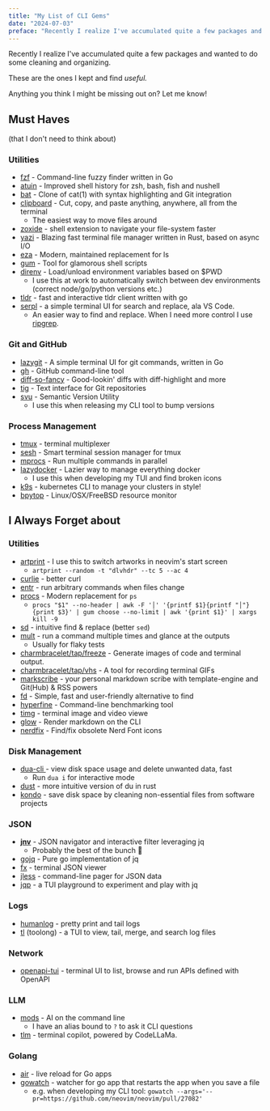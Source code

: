 ```yaml
---
title: "My List of CLI Gems"
date: "2024-07-03"
preface: "Recently I realize I've accumulated quite a few packages and wanted to do some cleaning and organizing. These are the ones I kept and find useful."
---
```


Recently I realize I've accumulated quite a few packages and wanted to do some cleaning and organizing.

These are the ones I kept and find _useful._

<Note>Anything you think I might be missing out on? Let me know!</Note>

## Must Haves

(that I don't need to think about)

### Utilities

- [fzf](https://github.com/junegunn/fzf) - Command-line fuzzy finder written in Go
- [atuin](https://github.com/atuinsh/atuin) - Improved shell history for zsh, bash, fish and nushell
- [bat](https://github.com/sharkdp/bat) - Clone of cat(1) with syntax highlighting and Git integration
- [clipboard](https://getclipboard.app/) - Cut, copy, and paste anything, anywhere, all from the terminal
  - The easiest way to move files around
- [zoxide](https://github.com/ajeetdsouza/zoxide) - shell extension to navigate your file-system faster
- [yazi](https://yazi-rs.github.io/) - Blazing fast terminal file manager written in Rust, based on async I/O
- [eza](https://github.com/eza-community/eza) - Modern, maintained replacement for ls
- [gum](https://github.com/charmbracelet/gum) - Tool for glamorous shell scripts
- [direnv](https://direnv.net/) - Load/unload environment variables based on $PWD
  - I use this at work to automatically switch between dev environments (correct node/go/python versions etc.)
- [tldr](https://github.com/isacikgoz/tldr) - fast and interactive tldr client written with go
- [serpl](https://github.com/yassinebridi/serpl) - a simple terminal UI for search and replace, ala VS Code.
  - An easier way to find and replace. When I need more control I use [ripgrep](https://github.com/BurntSushi/ripgrep).

### Git and GitHub

- [lazygit](https://github.com/jesseduffield/lazygit?tab=readme-ov-file#configuration) - A simple terminal UI for git commands, written in Go
- [gh](https://github.com/cli/cli) - GitHub command-line tool
- [diff-so-fancy](https://github.com/so-fancy/diff-so-fancy) - Good-lookin' diffs with diff-highlight and more
- [tig](https://jonas.github.io/tig/) - Text interface for Git repositories
- [svu](https://github.com/caarlos0/svu) - Semantic Version Utility
  - I use this when releasing my CLI tool to bump versions

### Process Management

- [tmux](https://github.com/tmux/tmux) - terminal multiplexer
- [sesh](https://github.com/joshmedeski/sesh) - Smart terminal session manager for tmux
- [mprocs](https://github.com/pvolok/mprocs) - Run multiple commands in parallel
- [lazydocker](https://github.com/jesseduffield/lazydocker) - Lazier way to manage everything docker
  - I use this when developing my TUI and find broken icons
- [k9s](https://k9scli.io/) - kubernetes CLI to manage your clusters in style!
- [bpytop](https://github.com/aristocratos/bpytop) - Linux/OSX/FreeBSD resource monitor

## I Always Forget about

### Utilities

- [artprint](https://github.com/poetaman/arttime) - I use this to switch artworks in neovim's start screen
  - `artprint --random -t "dlvhdr" --tc 5 --ac 4`
- [curlie](https://github.com/rs/curlie) - better curl
- [entr](https://github.com/eradman/entr) - run arbitrary commands when files change
- [procs](https://github.com/dalance/procs) - Modern replacement for `ps`
  - `procs "$1" --no-header | awk -F '│' '{printf $1}{printf "│"}{print $3}' | gum choose --no-limit | awk '{print $1}' | xargs kill -9`
- [sd](https://github.com/chmln/sd) - intuitive find & replace (better `sed`)
- [mult](https://github.com/dhth/mult) - run a command multiple times and glance at the outputs
  - Usually for flaky tests
- [charmbracelet/tap/freeze](https://github.com/charmbracelet/freeze) - Generate images of code and terminal output.
- [charmbracelet/tap/vhs](https://github.com/charmbracelet/vhs) - A tool for recording terminal GIFs
- [markscribe]() - your personal markdown scribe with template-engine and Git(Hub) & RSS powers
- [fd](https://github.com/sharkdp/fd) - Simple, fast and user-friendly alternative to find
- [hyperfine](https://github.com/sharkdp/hyperfine) - Command-line benchmarking tool
- [timg](https://github.com/hzeller/timg) - terminal image and video viewe
- [glow](https://github.com/charmbracelet/glow) - Render markdown on the CLI
- [nerdfix](https://github.com/loichyan/nerdfix) - Find/fix obsolete Nerd Font icons

### Disk Management

- [dua-cli ](https://github.com/Byron/dua-cli)- view disk space usage and delete unwanted data, fast
  - Run `dua i` for interactive mode
- [dust](https://github.com/bootandy/dust) - more intuitive version of du in rust
- [kondo](https://github.com/tbillington/kondo) - save disk space by cleaning non-essential files from software projects

### JSON

- **[jnv](https://github.com/ynqa/jnv)** - JSON navigator and interactive filter leveraging jq
  - Probably the best of the bunch 👑
- [gojq](https://github.com/itchyny/gojq) - Pure go implementation of jq
- [fx](https://fx.wtf/) - terminal JSON viewer
- [jless](https://jless.io/) - command-line pager for JSON data
- [jqp](https://github.com/noahgorstein/jqp) - a TUI playground to experiment and play with jq

### Logs

- [humanlog](https://github.com/humanlogio/humanlog) - pretty print and tail logs
- [tl](https://github.com/Textualize/toolong) (toolong) - a TUI to view, tail, merge, and search log files

### Network

- [openapi-tui](https://github.com/zaghaghi/openapi-tui) - terminal UI to list, browse and run APIs defined with OpenAPI

### LLM

- [mods](https://github.com/charmbracelet/mods) - AI on the command line
  - I have an alias bound to `?` to ask it CLI questions
- [tlm](https://github.com/yusufcanb/tlm) - terminal copilot, powered by CodeLLaMa.

### Golang

- [air](https://github.com/air-verse/air) - live reload for Go apps
- [gowatch](https://github.com/silenceper/gowatch) - watcher for go app that restarts the app when you save a file
  - e.g. when developing my CLI tool: `gowatch --args='--pr=https://github.com/neovim/neovim/pull/27082'`
